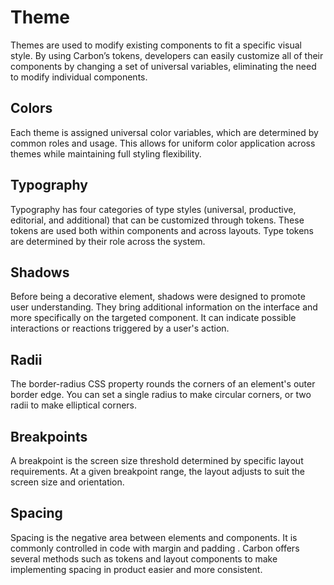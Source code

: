 # Theme


Themes are used to modify existing components to fit a specific visual style. By using Carbon’s
tokens, developers can easily customize all of their components by changing a set of universal
variables, eliminating the need to modify individual components.

## Colors

Each theme is assigned universal color variables, which are determined by common roles and usage.
This allows for uniform color application across themes while maintaining full styling flexibility.

## Typography

Typography has four categories of type styles (universal, productive, editorial, and additional)
that can be customized through tokens. These tokens are used both within components and across
layouts. Type tokens are determined by their role across the system.

## Shadows

Before being a decorative element, shadows were designed to promote user understanding. They bring
additional information on the interface and more specifically on the targeted component. It can
indicate possible interactions or reactions triggered by a user's action.

## Radii

The border-radius CSS property rounds the corners of an element's outer border edge. You can set a
single radius to make circular corners, or two radii to make elliptical corners.

## Breakpoints

A breakpoint is the screen size threshold determined by specific layout requirements. At a given
breakpoint range, the layout adjusts to suit the screen size and orientation.

## Spacing

Spacing is the negative area between elements and components. It is commonly controlled in code with
margin and padding . Carbon offers several methods such as tokens and layout components to make
implementing spacing in product easier and more consistent.

<LinkCards>
  <LinkCard
    heading="Design System"
    description="Overview of the Potion Design System"
    link="/design/design-system"
  />
  <LinkCard
    heading="Components"
    description="Learn about how components are used"
    link="/getting-started/how-to-get-aws-credentials"
  />
</LinkCards>
